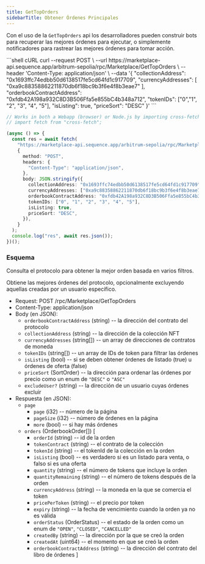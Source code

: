 ```yaml
---
title: GetTopOrders
sidebarTitle: Obtener Órdenes Principales
---
```


Con el uso de la `GetTopOrders` api los desarrolladores pueden construir bots para recuperar las mejores órdenes para ejecutar, o simplemente notificadores para rastrear las mejores órdenes para tomar acción.

<CodeGroup>
  ```shell cURL
  curl --request POST \
      --url https://marketplace-api.sequence.app/arbitrum-sepolia/rpc/Marketplace/GetTopOrders \
      --header 'Content-Type: application/json' \
      --data '{
          "collectionAddress": "0x1693ffc74edbb50d6138517fe5cd64fd1c917709",
          "currencyAddresses": [
              "0xa9c88358862211870db6f18bc9b3f6e4f8b3eae7"
          ],
          "orderbookContractAddress": "0xfdb42A198a932C8D3B506Ffa5e855bC4b348a712",
          "tokenIDs": ["0","1", "2", "3", "4", "5"],
          "isListing": true,
          "priceSort": "DESC"
      }'
  ```

  ```ts TypeScript
  // Works in both a Webapp (browser) or Node.js by importing cross-fetch:
  // import fetch from "cross-fetch";

  (async () => {
    const res = await fetch(
      "https://marketplace-api.sequence.app/arbitrum-sepolia/rpc/Marketplace/GetTopOrders",
      {
        method: "POST",
        headers: {
          "Content-Type": "application/json",
        },
        body: JSON.stringify({
          collectionAddress: "0x1693ffc74edbb50d6138517fe5cd64fd1c917709",
          currencyAddresses: ["0xa9c88358862211870db6f18bc9b3f6e4f8b3eae7"],
          orderbookContractAddress: "0xfdb42A198a932C8D3B506Ffa5e855bC4b348a712",
          tokenIDs: ["0", "1", "2", "3", "4", "5"],
          isListing: true,
          priceSort: "DESC",
        }),
      }
    );
    console.log("res", await res.json());
  })();
  ```
</CodeGroup>

### Esquema

Consulta el protocolo para obtener la mejor orden basada en varios filtros.

Obtiene las mejores órdenes del protocolo, opcionalmente excluyendo aquellas creadas por un usuario específico.

* Request: POST /rpc/Marketplace/GetTopOrders
* Content-Type: application/json
* Body (en JSON):
  * `orderbookContractAddress` (string) -- la dirección del contrato del protocolo
  * `collectionAddress` (string) -- la dirección de la colección NFT
  * `currencyAddresses` (string\[]) -- un array de direcciones de contratos de moneda
  * `tokenIDs` (string\[]) -- un array de IDs de token para filtrar las órdenes
  * `isListing` (bool) -- si se deben obtener órdenes de listado (true) u órdenes de oferta (false)
  * `priceSort` (SortOrder) -- la dirección para ordenar las órdenes por precio como un enum de `"DESC"` o `"ASC"`
  * `excludeUser?` (string) -- la dirección de un usuario cuyas órdenes excluir
* Respuesta (en JSON):
  * `page`
    * `page` (i32) -- número de la página
    * `pageSize` (i32) -- número de órdenes en la página
    * `more` (bool) -- si hay más órdenes
  * `orders` (OrderbookOrder\[])
    \[
    * `orderId` (string) -- id de la orden
    * `tokenContract` (string) -- el contrato de la colección
    * `tokenId` (string) -- el tokenId de la colección en la orden
    * `isListing` (bool) -- es verdadero si es un listado para venta, o falso si es una oferta
    * `quantity` (string) -- el número de tokens que incluye la orden
    * `quantityRemaining` (string) -- el número de tokens después de la orden
    * `currencyAddress` (string) -- la moneda en la que se comercia el token
    * `pricePerToken` (string) -- el precio por token
    * `expiry` (string) -- la fecha de vencimiento cuando la orden ya no es válida
    * `orderStatus` (OrderStatus) -- el estado de la orden como un enum de `"OPEN"`, `"CLOSED"`, `"CANCELLED"`
    * `createdBy` (string) -- la dirección por la que se creó la orden
    * `createdAt` (uint64) -- el momento en que se creó la orden
    * `orderbookContractAddress` (string) -- la dirección del contrato del libro de órdenes
      ]
